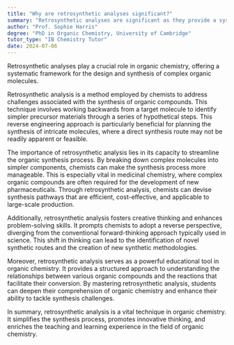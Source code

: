```yaml
---
title: "Why are retrosynthetic analyses significant?"
summary: "Retrosynthetic analyses are significant as they provide a systematic approach to design the synthesis of complex organic molecules."
author: "Prof. Sophie Harris"
degree: "PhD in Organic Chemistry, University of Cambridge"
tutor_type: "IB Chemistry Tutor"
date: 2024-07-06
---
```


Retrosynthetic analyses play a crucial role in organic chemistry, offering a systematic framework for the design and synthesis of complex organic molecules.

Retrosynthetic analysis is a method employed by chemists to address challenges associated with the synthesis of organic compounds. This technique involves working backwards from a target molecule to identify simpler precursor materials through a series of hypothetical steps. This reverse engineering approach is particularly beneficial for planning the synthesis of intricate molecules, where a direct synthesis route may not be readily apparent or feasible.

The importance of retrosynthetic analysis lies in its capacity to streamline the organic synthesis process. By breaking down complex molecules into simpler components, chemists can make the synthesis process more manageable. This is especially vital in medicinal chemistry, where complex organic compounds are often required for the development of new pharmaceuticals. Through retrosynthetic analysis, chemists can devise synthesis pathways that are efficient, cost-effective, and applicable to large-scale production.

Additionally, retrosynthetic analysis fosters creative thinking and enhances problem-solving skills. It prompts chemists to adopt a reverse perspective, diverging from the conventional forward-thinking approach typically used in science. This shift in thinking can lead to the identification of novel synthetic routes and the creation of new synthetic methodologies.

Moreover, retrosynthetic analysis serves as a powerful educational tool in organic chemistry. It provides a structured approach to understanding the relationships between various organic compounds and the reactions that facilitate their conversion. By mastering retrosynthetic analysis, students can deepen their comprehension of organic chemistry and enhance their ability to tackle synthesis challenges.

In summary, retrosynthetic analysis is a vital technique in organic chemistry. It simplifies the synthesis process, promotes innovative thinking, and enriches the teaching and learning experience in the field of organic chemistry.
    